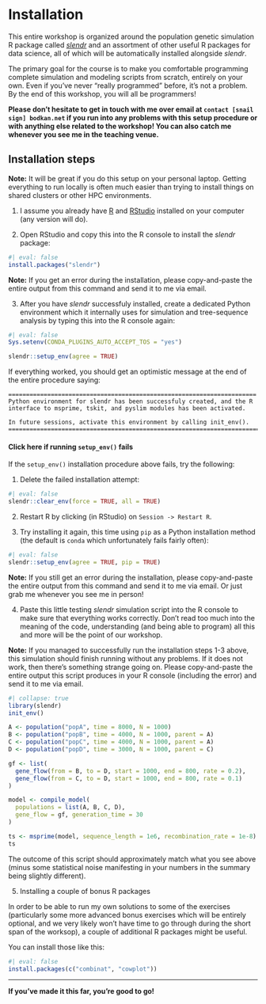 # Installation

This entire workshop is organized around the population genetic simulation R
package called [_slendr_](https://slendr.net) and an assortment of other
useful R packages for data science, all of which will be automatically
installed alongside _slendr_.

The primary goal for the course is to make you comfortable programming complete
simulation and modeling scripts from scratch, entirely on your own. Even if you've
never "really programmed" before, it's not a problem. By the end of this
workshop, you will all be programmers!

**Please don't hesitate to get in touch with me over email at
`contact [snail sign] bodkan.net` if you run into any problems with this
setup procedure or with anything else related to the workshop! You can also
catch me whenever you see me in the teaching venue.**


## Installation steps

::: {.aside}
**Note:** It will be great if you do this setup on your personal laptop.
Getting everything to run locally is often much easier than trying to
install things on shared clusters or other HPC environments.
:::

1. I assume you already have [R](https://www.r-project.org) and
[RStudio](https://posit.co/download/rstudio-desktop/) installed on your computer
(any version will do).

2. Open RStudio and copy this into the R console to install the _slendr_ package:

```r
#| eval: false
install.packages("slendr")
```

::: {.aside}
**Note:** If you get an error during the installation, please copy-and-paste the
entire output from this command and send it to me via email.
:::

3. After you have _slendr_ successfuly installed, create a dedicated Python
environment which it internally uses for simulation and tree-sequence analysis
by typing this into the R console again:

```r
#| eval: false
Sys.setenv(CONDA_PLUGINS_AUTO_ACCEPT_TOS = "yes")

slendr::setup_env(agree = TRUE)
```

If everything worked, you should get an optimistic message at the end of the
entire procedure saying:

```         
======================================================================
Python environment for slendr has been successfuly created, and the R
interface to msprime, tskit, and pyslim modules has been activated.

In future sessions, activate this environment by calling init_env().
=======================================================================
```

::: {.callout-warning collapse="true"}
#### Click here if running `setup_env()` fails

If the `setup_env()` installation procedure above fails, try the following:

1. Delete the failed installation attempt:

```r
#| eval: false
slendr::clear_env(force = TRUE, all = TRUE)
```

2. Restart R by clicking (in RStudio) on `Session -> Restart R`.

3. Try installing it again, this time using `pip` as a Python installation method
(the default is `conda` which unfortunately fails fairly often):

```r
#| eval: false
slendr::setup_env(agree = TRUE, pip = TRUE)
```

::: {.aside}
**Note:** If you still get an error during the installation, please copy-and-paste
the entire output from this command and send it to me via email. Or just grab
me whenever you see me in person!
:::

:::




4. Paste this little testing _slendr_ simulation script into the R console to make
sure that everything works correctly. Don't read too much into the meaning of the
code, understanding (and being able to program) all this and more will be the point
of our workshop.

::: {.aside}
**Note:** If you managed to successfully run the installation steps 1-3
above, this simulation should finish running without any problems. If it does not work,
then there's something strange going on. Please copy-and-paste the entire output this
script produces in your R console (including the error) and send it to me via email.
:::

```r
#| collapse: true
library(slendr)
init_env()

A <- population("popA", time = 8000, N = 1000)
B <- population("popB", time = 4000, N = 1000, parent = A)
C <- population("popC", time = 4000, N = 1000, parent = A)
D <- population("popD", time = 3000, N = 1000, parent = C)

gf <- list(
  gene_flow(from = B, to = D, start = 1000, end = 800, rate = 0.2),
  gene_flow(from = C, to = D, start = 1000, end = 800, rate = 0.1)
)

model <- compile_model(
  populations = list(A, B, C, D),
  gene_flow = gf, generation_time = 30
)

ts <- msprime(model, sequence_length = 1e6, recombination_rate = 1e-8)
ts
```

The outcome of this script should approximately match what you see above (minus some
statistical noise manifesting in your numbers in the summary being slightly different).


5. Installing a couple of bonus R packages

In order to be able to run my own solutions to some of the exercises (particularly
some more advanced bonus exercises which will be entirely optional, and we very
likely won't have time to go through during the short span of the worksop), a
couple of additional R packages might be useful.

You can install those like this:

```r
#| eval: false
install.packages(c("combinat", "cowplot"))
```

---

**If you've made it this far, you're good to go!**

